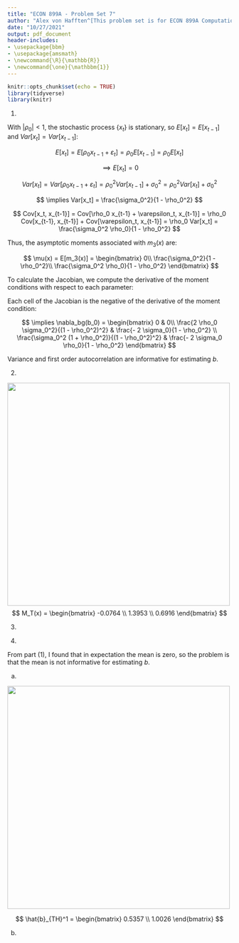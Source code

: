 ```yaml
---
title: "ECON 899A - Problem Set 7"
author: "Alex von Hafften^[This problem set is for ECON 899A Computational Economics taught by Dean Corbae with assistance from Philip Coyle at UW-Madison. I worked on this problem set with a study group of Michael Nattinger, Sarah Bass, and Xinxin Hu.]"
date: "10/27/2021"
output: pdf_document
header-includes:
- \usepackage{bbm}
- \usepackage{amsmath}
- \newcommand{\R}{\mathbb{R}}
- \newcommand{\one}{\mathbbm{1}}
---
```


```r
knitr::opts_chunk$set(echo = TRUE)
library(tidyverse)
library(knitr)
```


1. \textit{Derive the following asymptotic moments associated with $m_3(x)$: mean, variance, first
order autocorrelation. Furthermore, compute $\nabla_bg(b_0)$. Which moments are informative
for estimating $b$?}

With $|\rho_0| < 1$, the stochastic process $\{x_t\}$ is stationary, so $E[x_t] = E[x_{t-1}]$ and $Var[x_t] = Var[x_{t-1}]$:\footnote{Alternatively, we can write $x_t$ in terms of $x_0$, $\{\varepsilon_i\}_{i=1}^t$, and $\rho_0$:

\begin{align*}
x_t 
&= \rho_0 x_{t-1} + \varepsilon_t \\
&= \rho_0 (\rho_0 x_{t-2} + \varepsilon_{t-1}) + \varepsilon_t \\
&= \rho_0^2 x_{t-2} + \varepsilon_t + \rho_0 \varepsilon_{t-1}  \\
&= \rho_0^2 (\rho_0 x_{t-3} + \varepsilon_{t-2}) + \varepsilon_t + \rho_0 \varepsilon_{t-1}  \\
&= \rho_0^3 x_{t-3} + \varepsilon_t + \rho_0 \varepsilon_{t-1} + \rho_0^2 \varepsilon_{t-2} \\
&= \rho_0^t x_0 + \sum_{i=1}^t \rho_0^{t-i} \varepsilon_i \\
&= \sum_{i=1}^t \rho_0^{t-i} \varepsilon_i
\end{align*}

$$
E[x_t] = E\Bigg[\sum_{i=1}^t \rho_0^{t-i} \varepsilon_i \Bigg] = \sum_{i=1}^t \rho_0^{t-i} E[ \varepsilon_i ] = 0
$$

}

$$
E[x_t] 
= E[\rho_0 x_{t-1} + \varepsilon_t] 
= \rho_0 E[x_{t-1}] 
=\rho_0 E[x_t]
$$

$$
\implies E[x_t] = 0
$$

$$
Var[x_t] = Var[\rho_0 x_{t-1} + \varepsilon_t] = \rho_0^2 Var[x_{t-1}] + \sigma_0^2 = \rho_0^2 Var[x_{t}] + \sigma_0^2 
$$

$$
\implies Var[x_t] = \frac{\sigma_0^2}{1 - \rho_0^2}
$$

$$
Cov[x_t, x_{t-1}] = Cov[\rho_0 x_{t-1} + \varepsilon_t, x_{t-1}] = \rho_0 Cov[x_{t-1}, x_{t-1}] + Cov[\varepsilon_t, x_{t-1}] = \rho_0 Var[x_t] = \frac{\sigma_0^2 \rho_0}{1 - \rho_0^2}
$$

\pagebreak

Thus, the asymptotic moments associated with $m_3(x)$ are:

$$
\mu(x)
=
E[m_3(x)] 
= 
\begin{bmatrix}
0\\
\frac{\sigma_0^2}{1 - \rho_0^2}\\
\frac{\sigma_0^2 \rho_0}{1 - \rho_0^2}
\end{bmatrix}
$$

To calculate the Jacobian, we compute the derivative of the moment conditions with respect to each parameter:

\begin{align*}
\frac{\partial}{\partial \rho}  \Bigg(\frac{\sigma^2}{1 - \rho^2} \Bigg)
&= \frac{\sigma^2(-2\rho) - (1 - \rho^2)(0)}{(1 - \rho^2)^2} \\
&= \frac{-2\rho\sigma^2}{(1 - \rho^2)^2}\\
\frac{\partial}{\partial \sigma} \Bigg( \frac{\sigma^2}{1 - \rho^2} \Bigg)
&= \frac{2\sigma}{1 - \rho^2}\\
\frac{\partial}{\partial \rho}\Bigg( \frac{\sigma^2\rho}{1 - \rho^2}\Bigg)
&= \frac{\sigma^2\rho(-2\rho) - (1- \rho^2)\sigma^2}{(1-\rho^2)^2}\\
&= \frac{-\sigma^2(1 + \rho^2 ) }{(1-\rho^2)^2} \\
\frac{\partial}{\partial \sigma} \Bigg(\frac{\sigma^2\rho}{1 - \rho^2}\Bigg)
&= \frac{2\sigma\rho}{1 - \rho^2}
\end{align*}

Each cell of the Jacobian is the negative of the derivative of the moment condition:

$$
\implies
\nabla_bg(b_0)
=
\begin{bmatrix}
0 & 0\\
\frac{2 \rho_0 \sigma_0^2}{(1 - \rho_0^2)^2} & \frac{- 2 \sigma_0}{1 - \rho_0^2}  \\
\frac{\sigma_0^2 (1 + \rho_0^2)}{(1 - \rho_0^2)^2} & \frac{- 2 \sigma_0 \rho_0}{1 - \rho_0^2} 
\end{bmatrix}
$$

Variance and first order autocorrelation are informative for estimating $b$.

\pagebreak

2. \textit{Simulate a series of “true” data of length $T = 200$ using (1). We will use this to compute $M_T (x)$.}

![](figures/q2.png){width=500px}
$$
M_T(x) =
\begin{bmatrix}
 -0.0764 \\
  1.3953 \\
  0.6916
  \end{bmatrix}
$$

3. \textit{Set $H = 10$ and simulate $H$ vectors of length $T = 200$ random variables $e_t$
from $N(0, 1)$. We will use this to compute $M_{T H}(y(b))$. Store these vectors. You will use the same
vector of random variables throughout the entire exercise. Since this exercise requires
you to estimate $\sigma^2$, you want to change the variance of $e_t$ during the estimation. You
can simply use $\sigma e_t$ when the variance is $\sigma^2$.}

4. \textit{We will start by estimating the $\ell = 2$ vector $b$ for the just identified case where $m_2$
uses mean and variance. Given what you found in part (1), do you think there will
be a problem? In general we would not know whether this case would be a
problem, so hopefully the standard error of the estimate of $b$ as well as the J test will
tell us something.}

From part (1), I found that in expectation the mean is zero, so the problem is that the mean is not informative for estimating $b$.

\pagebreak

(a) \textit{Set $W = I$ and graph in three dimensions, the objective function (3) over $\rho \in [0.35, 0.65]$ and $\sigma \in [0.8, 1.2]$. 
Obtain an estimate of $b$ by using $W = I$ in (4) using
fminsearch. Report $\hat{b}_{TH}^1$.}

![](figures/q4a.png){width=500px}

$$
\hat{b}_{TH}^1 = 
\begin{bmatrix}
0.5357 \\
1.0026
\end{bmatrix}
$$

(b) \textit{Set $i(T) = 4$. Obtain an estimate of $W^*$. Using $\hat{W^*}_{TH} = \hat{S}^{-1}_{TH}$ in (4), obtain an estimate of $\hat{b}_{TH}^2$. Report $\hat{b}_{TH}^2$.}
